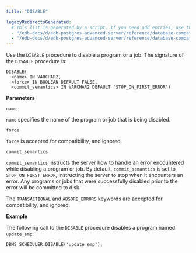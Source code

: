 ```yaml
---
title: "DISABLE"

legacyRedirectsGenerated:
  # This list is generated by a script. If you need add entries, use the `legacyRedirects` key.
  - "/edb-docs/d/edb-postgres-advanced-server/reference/database-compatibility-for-oracle-developers-built-in-package-guide/13/dbms_scheduler_disable.html"
  - "/edb-docs/d/edb-postgres-advanced-server/reference/database-compatibility-for-oracle-developers-built-in-package-guide/latest/dbms_scheduler_disable.html"
---
```


<div id="dbms_scheduler_disable" class="registered_link"></div>

Use the `DISABLE` procedure to disable a program or a job. The signature of the `DISABLE` procedure is:

```text
DISABLE(
  <name> IN VARCHAR2,
  <force> IN BOOLEAN DEFAULT FALSE,
  <commit_semantics> IN VARCHAR2 DEFAULT 'STOP_ON_FIRST_ERROR')
```

**Parameters**

`name`

 `name` specifies the name of the program or job that is being disabled.

`force`

 `force` is accepted for compatibility, and ignored.

`commit_semantics`

 `commit_semantics` instructs the server how to handle an error encountered while disabling a program or job. By default, `commit_semantics` is set to `STOP_ON_FIRST_ERROR`, instructing the server to stop when it encounters an error. Any programs or jobs that were successfully disabled prior to the error will be committed to disk.

 The `TRANSACTIONAL` and `ABSORB_ERRORS` keywords are accepted for compatibility, and ignored.

**Example**

The following call to the `DISABLE` procedure disables a program named `update_emp`:

```text
DBMS_SCHEDULER.DISABLE('update_emp');
```
